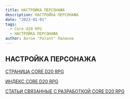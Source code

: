 ```yaml
---
title: НАСТРОЙКА ПЕРСОНАЖА
description: НАСТРОЙКА ПЕРСОНАЖА
date: "2023-01-01"
tags:
  - Core d20 RPG
  - НАСТРОЙКА ПЕРСОНАЖА
author: Антон "Palant" Палихов
---
```


## НАСТРОЙКА ПЕРСОНАЖА

[СТРАНИЦА CORE D20 RPG](/cored20rpg/)

[ИНДЕКС CORE D20 RPG](/cored20rpg/1)

[СТАТЬИ СВЯЗАННЫЕ С РАЗРАБОТКОЙ CORE D20 RPG](/core-d20/1)
